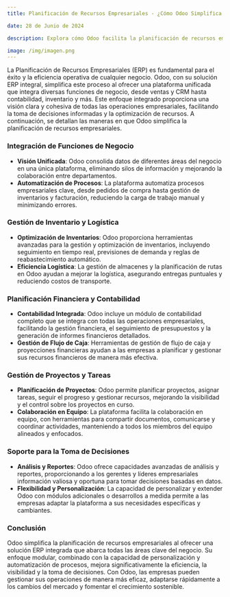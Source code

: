 ```yaml
---
title: Planificación de Recursos Empresariales - ¿Cómo Odoo Simplifica este Proceso?

date: 28 de Junio de 2024

description: Explora cómo Odoo facilita la planificación de recursos empresariales, integrando diversas funciones de negocio en una única plataforma para mejorar la eficiencia, la visibilidad y la toma de decisiones.

image: /img/imagen.png
---
```


La Planificación de Recursos Empresariales (ERP) es fundamental para el éxito y la eficiencia operativa de cualquier negocio. Odoo, con su solución ERP integral, simplifica este proceso al ofrecer una plataforma unificada que integra diversas funciones de negocio, desde ventas y CRM hasta contabilidad, inventario y más. Este enfoque integrado proporciona una visión clara y cohesiva de todas las operaciones empresariales, facilitando la toma de decisiones informadas y la optimización de recursos. A continuación, se detallan las maneras en que Odoo simplifica la planificación de recursos empresariales.

### **Integración de Funciones de Negocio**

- **Visión Unificada**: Odoo consolida datos de diferentes áreas del negocio en una única plataforma, eliminando silos de información y mejorando la colaboración entre departamentos.
- **Automatización de Procesos**: La plataforma automatiza procesos empresariales clave, desde pedidos de compra hasta gestión de inventarios y facturación, reduciendo la carga de trabajo manual y minimizando errores.

### **Gestión de Inventario y Logística**

- **Optimización de Inventarios**: Odoo proporciona herramientas avanzadas para la gestión y optimización de inventarios, incluyendo seguimiento en tiempo real, previsiones de demanda y reglas de reabastecimiento automático.
- **Eficiencia Logística**: La gestión de almacenes y la planificación de rutas en Odoo ayudan a mejorar la logística, asegurando entregas puntuales y reduciendo costos de transporte.

### **Planificación Financiera y Contabilidad**

- **Contabilidad Integrada**: Odoo incluye un módulo de contabilidad completo que se integra con todas las operaciones empresariales, facilitando la gestión financiera, el seguimiento de presupuestos y la generación de informes financieros detallados.
- **Gestión de Flujo de Caja**: Herramientas de gestión de flujo de caja y proyecciones financieras ayudan a las empresas a planificar y gestionar sus recursos financieros de manera más efectiva.

### **Gestión de Proyectos y Tareas**

- **Planificación de Proyectos**: Odoo permite planificar proyectos, asignar tareas, seguir el progreso y gestionar recursos, mejorando la visibilidad y el control sobre los proyectos en curso.
- **Colaboración en Equipo**: La plataforma facilita la colaboración en equipo, con herramientas para compartir documentos, comunicarse y coordinar actividades, manteniendo a todos los miembros del equipo alineados y enfocados.

### **Soporte para la Toma de Decisiones**

- **Análisis y Reportes**: Odoo ofrece capacidades avanzadas de análisis y reportes, proporcionando a los gerentes y líderes empresariales información valiosa y oportuna para tomar decisiones basadas en datos.
- **Flexibilidad y Personalización**: La capacidad de personalizar y extender Odoo con módulos adicionales o desarrollos a medida permite a las empresas adaptar la plataforma a sus necesidades específicas y cambiantes.

### **Conclusión**

Odoo simplifica la planificación de recursos empresariales al ofrecer una solución ERP integrada que abarca todas las áreas clave del negocio. Su enfoque modular, combinado con la capacidad de personalización y automatización de procesos, mejora significativamente la eficiencia, la visibilidad y la toma de decisiones. Con Odoo, las empresas pueden gestionar sus operaciones de manera más eficaz, adaptarse rápidamente a los cambios del mercado y fomentar el crecimiento sostenible.